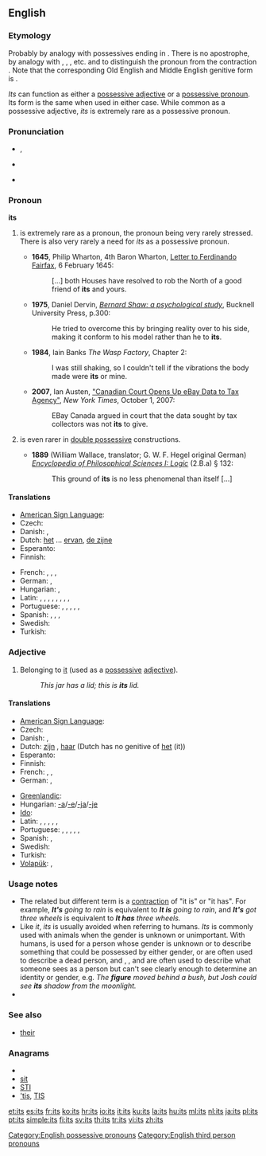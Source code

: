 {{wikipedia}}
==English==

===Etymology===
Probably by analogy with possessives ending in {{term|'s}}.  There is no apostrophe, by analogy with {{term|his}}, {{term|hers}}, {{term|yours}}, etc. and to distinguish the pronoun from the contraction {{term|it's||it is, it has}}.  Note that the corresponding Old English and Middle English genitive form is {{term|his}}.

''Its'' can function as either a [[possessive adjective]] or a [[possessive pronoun]]. Its form is the same when used in either case. While common as a possessive adjective, ''its'' is extremely rare as a possessive pronoun.

===Pronunciation===
* {{IPA|/ɪts/}}, {{SAMPA|/Its/}}
* {{audio|en-us-its.ogg|Audio (US)}}
*: {{rhymes|ɪts}}
* {{homophones|it's}}

===Pronoun===
'''its'''

# {{term|its|Its}} is extremely rare as a pronoun, the pronoun {{term|it}} being very rarely stressed. There is also very rarely a need for ''its'' as a possessive pronoun.
#*'''1645''', Philip Wharton, 4th Baron Wharton, [http://books.google.se/books?id=D8o9AAAAcAAJ&pg=PA158 Letter to Ferdinando Fairfax], 6 February 1645:
#*: [...] both Houses have resolved to rob the North of a good friend of '''its''' and yours.
#*'''1975''', Daniel Dervin, ''[http://books.google.com/books?id=UtQBTpwikmYC&lpg=PA300&pg=PA300 Bernard Shaw: a psychological study]'', Bucknell University Press, p.300:
#*:He tried to overcome this by bringing reality over to his side, making it conform to his model rather than he to '''its'''.
#*'''1984''', Iain Banks ''The Wasp Factory'', Chapter 2:
#*:I was still shaking, so I couldn't tell if the vibrations the body made were '''its''' or mine. 
#*'''2007''', Ian Austen, [http://www.nytimes.com/2007/10/01/technology/01ebay.html "Canadian Court Opens Up eBay Data to Tax Agency"], ''New York Times'', October 1, 2007:
#*:EBay Canada argued in court that the data sought by tax collectors was not '''its''' to give.
# {{term|its|Its}} is even rarer in [[double possessive]] constructions.
#* '''1889''' (William Wallace, translator; G. W. F. Hegel original German) ''[http://www.archive.org/stream/logicofhegel00hege#page/208/mode/1up Encyclopedia of Philosophical Sciences I: Logic]'' (2.B.a) § 132:
#*:This ground of '''its''' is no less phenomenal than itself [...]

====Translations====
{{trans-top|that which belongs to it}}
* [[American Sign Language]]: {{tø|ase|FlatB@Chesthigh-FingerUp|xs=American Sign Language}}
* Czech: {{t+|cs|jeho}}
* Danish: {{t|da|dens|c}}, {{t|da|dets|n}}
* Dutch: [[ervan|het]] ... [[ervan]], [[de zijne]]
* Esperanto: {{t-|eo|ĝia|xs=Esperanto}}
* Finnish: {{t+|fi|sen}}
{{trans-mid}}
* French: {{t+|fr|le sien|m|s}}, {{t+|fr|la sienne|f|s}}, {{t+|fr|les siens|m|p}}, {{t+|fr|les siennes|f|p}}
* German: {{t+|de|sein|m}}, {{t+|de|ihr|f}}
* Hungarian: {{t+|hu|övé}},  {{t|hu|azé}}
* Latin: {{t|la|suus|m}}, {{t|la|sua|f}}, {{t|la|suum|n}}, {{t|la|sui|m|p}}, {{t|la|suae|f|p}}, {{t|la|sua|n|p}}, {{t|la|eius|m|f|n}}, {{t|la|huius|m|f|n}}, {{t|la|illius|m|f|n}}
* Portuguese: {{t+|pt|seu|m|s}}, {{t+|pt|sua|f|s}}, {{t+|pt|seus|m|p}}, {{t+|pt|suas|f|p}}, {{t+|pt|dele}}, {{t+|pt|dela}}
* Spanish: {{t-|es|suyo|m|s}}, {{t-|es|suya|f|s}}, {{t-|es|suyos|m|p}}, {{t-|es|suyas|f|p}}
* Swedish: {{t+|sv|dess}}
* Turkish: {{t|tr|onun}}
{{trans-bottom}}

===Adjective===
{{en-pron}}

# Belonging to [[it]] (used as a [[possessive adjective|possessive]] [[adjective]]).
#: ''This jar has a lid; this is '''its''' lid.''

====Translations====
{{trans-top|belonging to it}}
* [[American Sign Language]]: {{tø|ase|FlatB@Chesthigh-FingerUp|xs=American Sign Language}}
* Czech: {{t+|cs|jeho}}
* Danish: {{t|da|dens|c}}, {{t|da|dets|n}}
* Dutch: [[zijn]] {{m}}, [[haar]] {{f}} (Dutch has no genitive of [[het]] (it))
* Esperanto: {{t-|eo|ĝia|xs=Esperanto}}
* Finnish: {{t+|fi|sen}}
* French: {{t+|fr|son|m}}, {{t+|fr|sa|f}}, {{t+|fr|ses|p}}
* German: {{t+|de|sein|m}}, {{t+|de|ihr|f}}
{{trans-mid}}
* [[Greenlandic]]: {{t|kl|uuma}}
* Hungarian: [[-a]]/[[-e]]/[[-ja]]/[[-je]]
* [[Ido]]: {{t+|io|olua|xs=Ido}}
* Latin: {{t|la|suus|m}}, {{t|la|sua|f}}, {{t|la|suum|n}}, {{t|la|sui|m|p}}, {{t|la|suae|f|p}}, {{t|la|sua|n|p}}
* Portuguese: {{t+|pt|seu|m|s}}, {{t+|pt|sua|f|s}}, {{t+|pt|seus|m|p}}, {{t+|pt|suas|f|p}}, {{t+|pt|dele}}, {{t+|pt|dela}}
* Spanish: {{t+|es|su|s}}, {{t+|es|sus|p}}
* Swedish: {{t+|sv|dess}}
* Turkish: {{t|tr|onun}}
* [[Volapük]]: {{t|vo|onik}}, {{t|vo|ona}}
{{trans-bottom}}

===Usage notes===
* The related but different term {{term|it's}} is a [[contraction]] of "it is" or "it has". For example, '''''It's''' going to rain'' is equivalent to '''''It is''' going to rain'', and '''''It's''' got three wheels'' is equivalent to '''''It has''' three wheels.''
* Like ''it'', ''its'' is usually avoided when referring to humans. ''Its'' is commonly used with animals when the gender is unknown or unimportant. With humans, {{term|person}} is used for a person whose gender is unknown or to describe something that could be possessed by either gender, {{term|body}} or {{term|corpse}} are often used to describe a dead person, and {{term|figure}}, {{term|shape}}, and {{term|silhouette}} are often used to describe what someone sees as a person but can't see clearly enough to determine an identity or gender, e.g. ''The '''figure''' moved behind a bush, but Josh could see '''its''' shadow from the moonlight.''
* {{rank/test|72|en-gut}}

===See also===
* [[their]]

===Anagrams===
* {{alphagram|[[IST#English|IST]]}}
* [[sit#English|sit]]
* [[STI#English|STI]]
* [['tis#English|'tis]], [[TIS#English|TIS]]

[[Category:English possessive pronouns]]
[[Category:English third person pronouns]]

[[et:its]]
[[es:its]]
[[fr:its]]
[[ko:its]]
[[hr:its]]
[[io:its]]
[[it:its]]
[[ku:its]]
[[la:its]]
[[hu:its]]
[[ml:its]]
[[nl:its]]
[[ja:its]]
[[pl:its]]
[[pt:its]]
[[simple:its]]
[[fi:its]]
[[sv:its]]
[[th:its]]
[[tr:its]]
[[vi:its]]
[[zh:its]]